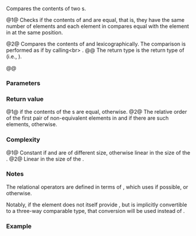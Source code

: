{{title|1=operator==,&lt;=&gt;{{petty|(std::inplace_vector)}}}}
{{cpp/container/inplace_vector/navbar}}
{{dcl begin}}
{{dcl|num=1|since=c++26|1=
constexpr friend bool operator==( const std::inplace_vector&lt;T, N&gt;&amp; lhs,
                                  const std::inplace_vector&lt;T, N&gt;&amp; rhs );
}}
{{dcl|num=2|since=c++26|1=
constexpr friend synth-three-way-result&lt;T&gt;
    operator&lt;=&gt;( const std::inplace_vector&lt;T, N&gt;&amp; lhs,
                 const std::inplace_vector&lt;T, N&gt;&amp; rhs );
}}
{{dcl end}}

Compares the contents of two {{lc|std::inplace_vector}}s.

@1@ Checks if the contents of {{c|lhs}} and {{c|rhs}} are equal, that is, they have the same number of elements and each element in {{c|lhs}} compares equal with the element in {{c|rhs}} at the same position.

@2@ Compares the contents of {{c|lhs}} and {{c|rhs}} lexicographically. The comparison is performed as if by calling&lt;br&gt;
{{c multi|
std::lexicographical_compare_three_way(lhs.begin(), lhs.end(),|
                                       rhs.begin(), rhs.end(), synth-three-way);
}}.
@@ The return type is the return type of {{lti|cpp/standard library/synth-three-way}} (i.e., {{lti|cpp/standard library/synth-three-way|synth-three-way-result}}{{sep}}{{c/core|&lt;T&gt;}}).

@@ {{cpp/precondition|At least one of the following conditions must be satisfied:
* {{tt|T}} models {{lconcept|three_way_comparable}}.
* {{tt|&amp;lt;}} is defined for values of type (possibly const-qualified) {{tt|T}}, and {{tt|&amp;lt;}} is a total ordering relationship.
{{nbsp|2}}}}

{{cpp/note synthesized compare}}

===Parameters===
{{par begin}}
{{par|lhs, rhs|{{lc|std::inplace_vector}}s whose contents to compare}}
{{par req named|T|EqualityComparable|overloads=1}}
{{par end}}

===Return value===
@1@ {{c|true}} if the contents of the {{lc|std::inplace_vector}}s are equal, {{c|false}} otherwise.
@2@ The relative order of the first pair of non-equivalent elements in {{c|lhs}} and {{c|rhs}} if there are such elements, {{c|1=lhs.size() &lt;=&gt; rhs.size()}} otherwise.

===Complexity===
@1@ Constant if {{c|lhs}} and {{c|rhs}} are of different size, otherwise linear in the size of the {{lc|std::inplace_vector}}.
@2@ Linear in the size of the {{lc|std::inplace_vector}}.

===Notes===
The relational operators are defined in terms of {{lti|cpp/standard library/synth-three-way}}, which uses {{c/core|1=operator&lt;=&gt;}} if possible, or {{c/core|operator&lt;}} otherwise.

Notably, if the element does not itself provide {{c/core|1=operator&lt;=&gt;}}, but is implicitly convertible to a three-way comparable type, that conversion will be used instead of {{c/core|operator&lt;}}.

===Example===
{{example
|code=
#include &lt;inplace_vector&gt;

int main()
{
    constexpr std::inplace_vector&lt;int, 4&gt;
        a{1, 2, 3},
        b{1, 2, 3},
        c{7, 8, 9, 10};

    static_assert
    (""
        "Compare equal containers:" &amp;&amp;
        (a != b) == false &amp;&amp;
        (a == b) == true &amp;&amp;
        (a &lt; b) == false &amp;&amp;
        (a &lt;= b) == true &amp;&amp;
        (a &gt; b) == false &amp;&amp;
        (a &gt;= b) == true &amp;&amp;
        (a &lt;=&gt; b) &gt;= 0 &amp;&amp;
        (a &lt;=&gt; b) &lt;= 0 &amp;&amp;
        (a &lt;=&gt; b) == 0 &amp;&amp;

        "Compare non equal containers:" &amp;&amp;
        (a != c) == true &amp;&amp;
        (a == c) == false &amp;&amp;
        (a &lt; c) == true &amp;&amp;
        (a &lt;= c) == true &amp;&amp;
        (a &gt; c) == false &amp;&amp;
        (a &gt;= c) == false &amp;&amp;
        (a &lt;=&gt; c) &lt; 0 &amp;&amp;
        (a &lt;=&gt; c) != 0 &amp;&amp;
        (a &lt;=&gt; c) &lt;= 0 &amp;&amp;
    "");
}
}}

{{langlinks|de|es|fr|it|ja|pt|ru|zh}}